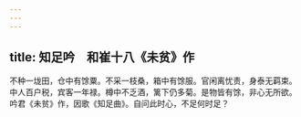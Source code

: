 ```yaml
---
---
---
```

title: 知足吟　和崔十八《未贫》作
---



不种一垅田，仓中有馀粟。不采一枝桑，箱中有馀服。官闲离忧责，身泰无羁束。中人百户税，宾客一年禄。樽中不乏酒，篱下仍多菊。是物皆有馀，非心无所欲。吟君《未贫》作，因歌《知足曲》。自问此时心，不足何时足？
